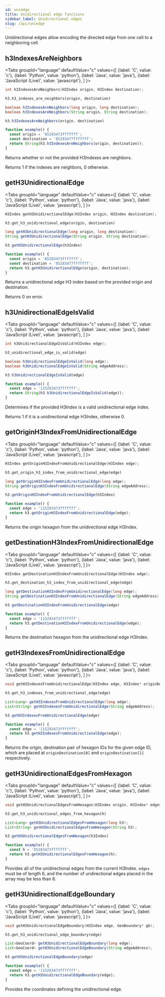 ```yaml
---
id: uniedge
title: Unidirectional edge functions
sidebar_label: Unidirectional edges
slug: /api/uniedge
---
```



Unidirectional edges allow encoding the directed edge from one cell to a neighboring cell.

## h3IndexesAreNeighbors

<Tabs
  groupId="language"
  defaultValue="c"
  values={[
    {label: 'C', value: 'c'},
    {label: 'Python', value: 'python'},
    {label: 'Java', value: 'java'},
    {label: 'JavaScript (Live)', value: 'javascript'},
  ]
}>
<TabItem value="c">

```c
int h3IndexesAreNeighbors(H3Index origin, H3Index destination);
```

</TabItem>
<TabItem value="python">

```py
h3.h3_indexes_are_neighbors(origin, destination)
```

</TabItem>
<TabItem value="java">

```java
boolean h3IndexesAreNeighbors(long origin, long destination);
boolean h3IndexesAreNeighbors(String origin, String destination);
```

</TabItem>
<TabItem value="javascript">

```js
h3.h3IndexesAreNeighbors(origin, destination)
```

```js live
function example() {
  const origin = '85283473fffffff';
  const destination = '85283477fffffff';
  return String(h3.h3IndexesAreNeighbors(origin, destination));
}
```

</TabItem>
</Tabs>

Returns whether or not the provided H3Indexes are neighbors.

Returns 1 if the indexes are neighbors, 0 otherwise.

## getH3UnidirectionalEdge

<Tabs
  groupId="language"
  defaultValue="c"
  values={[
    {label: 'C', value: 'c'},
    {label: 'Python', value: 'python'},
    {label: 'Java', value: 'java'},
    {label: 'JavaScript (Live)', value: 'javascript'},
  ]
}>
<TabItem value="c">

```c
H3Index getH3UnidirectionalEdge(H3Index origin, H3Index destination);
```

</TabItem>
<TabItem value="python">

```py
h3.get_h3_unidirectional_edge(origin, destination)
```

</TabItem>
<TabItem value="java">

```java
long getH3UnidirectionalEdge(long origin, long destination);
String getH3UnidirectionalEdge(String origin, String destination);
```

</TabItem>
<TabItem value="javascript">

```js
h3.getH3UnidirectionalEdge(h3Index)
```

```js live
function example() {
  const origin = '85283473fffffff';
  const destination = '85283477fffffff';
  return h3.getH3UnidirectionalEdge(origin, destination);
}
```

</TabItem>
</Tabs>

Returns a unidirectional edge H3 index based on the provided origin and
destination.

Returns 0 on error.

## h3UnidirectionalEdgeIsValid

<Tabs
  groupId="language"
  defaultValue="c"
  values={[
    {label: 'C', value: 'c'},
    {label: 'Python', value: 'python'},
    {label: 'Java', value: 'java'},
    {label: 'JavaScript (Live)', value: 'javascript'},
  ]
}>
<TabItem value="c">

```c
int h3UnidirectionalEdgeIsValid(H3Index edge);
```

</TabItem>
<TabItem value="python">

```py
h3_unidirectional_edge_is_valid(edge)
```

</TabItem>
<TabItem value="java">

```java
boolean h3UnidirectionalEdgeIsValid(long edge);
boolean h3UnidirectionalEdgeIsValid(String edgeAddress);
```

</TabItem>
<TabItem value="javascript">

```js
h3.h3UnidirectionalEdgeIsValid(edge)
```

```js live
function example() {
  const edge = '115283473fffffff';
  return String(h3.h3UnidirectionalEdgeIsValid(edge));
}
```

</TabItem>
</Tabs>

Determines if the provided H3Index is a valid unidirectional edge index.

Returns 1 if it is a unidirectional edge H3Index, otherwise 0.

## getOriginH3IndexFromUnidirectionalEdge

<Tabs
  groupId="language"
  defaultValue="c"
  values={[
    {label: 'C', value: 'c'},
    {label: 'Python', value: 'python'},
    {label: 'Java', value: 'java'},
    {label: 'JavaScript (Live)', value: 'javascript'},
  ]
}>
<TabItem value="c">

```c
H3Index getOriginH3IndexFromUnidirectionalEdge(H3Index edge);
```

</TabItem>
<TabItem value="python">

```py
h3.get_origin_h3_index_from_unidirectional_edge(edge)
```

</TabItem>
<TabItem value="java">

```java
long getOriginH3IndexFromUnidirectionalEdge(long edge);
String getOriginH3IndexFromUnidirectionalEdge(String edgeAddress);
```

</TabItem>
<TabItem value="javascript">

```js
h3.getOriginH3IndexFromUnidirectionalEdge(h3Index)
```

```js live
function example() {
  const edge = '115283473fffffff';
  return h3.getOriginH3IndexFromUnidirectionalEdge(edge);
}
```

</TabItem>
</Tabs>

Returns the origin hexagon from the unidirectional edge H3Index.

## getDestinationH3IndexFromUnidirectionalEdge

<Tabs
  groupId="language"
  defaultValue="c"
  values={[
    {label: 'C', value: 'c'},
    {label: 'Python', value: 'python'},
    {label: 'Java', value: 'java'},
    {label: 'JavaScript (Live)', value: 'javascript'},
  ]
}>
<TabItem value="c">

```c
H3Index getDestinationH3IndexFromUnidirectionalEdge(H3Index edge);
```

</TabItem>
<TabItem value="python">

```py
h3.get_destination_h3_index_from_unidirectional_edge(edge)
```

</TabItem>
<TabItem value="java">

```java
long getDestinationH3IndexFromUnidirectionalEdge(long edge);
String getDestinationH3IndexFromUnidirectionalEdge(String edgeAddress);
```

</TabItem>
<TabItem value="javascript">

```js
h3.getDestinationH3IndexFromUnidirectionalEdge(edge)
```

```js live
function example() {
  const edge = '115283473fffffff';
  return h3.getDestinationH3IndexFromUnidirectionalEdge(edge);
}
```

</TabItem>
</Tabs>

Returns the destination hexagon from the unidirectional edge H3Index.

## getH3IndexesFromUnidirectionalEdge

<Tabs
  groupId="language"
  defaultValue="c"
  values={[
    {label: 'C', value: 'c'},
    {label: 'Python', value: 'python'},
    {label: 'Java', value: 'java'},
    {label: 'JavaScript (Live)', value: 'javascript'},
  ]
}>
<TabItem value="c">

```c
void getH3IndexesFromUnidirectionalEdge(H3Index edge, H3Index* originDestination);
```

</TabItem>
<TabItem value="python">

```py
h3.get_h3_indexes_from_unidirectional_edge(edge)
```

</TabItem>
<TabItem value="java">

```java
List<Long> getH3IndexesFromUnidirectionalEdge(long edge);
List<String> getH3IndexesFromUnidirectionalEdge(String edgeAddress);
```

</TabItem>
<TabItem value="javascript">

```js
h3.getH3IndexesFromUnidirectionalEdge(edge)
```

```js live
function example() {
  const edge = '115283473fffffff';
  return h3.getH3IndexesFromUnidirectionalEdge(edge);
}
```

</TabItem>
</Tabs>

Returns the origin, destination pair of hexagon IDs for the given edge ID, which are placed at `originDestination[0]` and
`originDestination[1]` respectively.

## getH3UnidirectionalEdgesFromHexagon

<Tabs
  groupId="language"
  defaultValue="c"
  values={[
    {label: 'C', value: 'c'},
    {label: 'Python', value: 'python'},
    {label: 'Java', value: 'java'},
    {label: 'JavaScript (Live)', value: 'javascript'},
  ]
}>
<TabItem value="c">

```c
void getH3UnidirectionalEdgesFromHexagon(H3Index origin, H3Index* edges);
```

</TabItem>
<TabItem value="python">

```py
h3.get_h3_unidirectional_edges_from_hexagon(h)
```

</TabItem>
<TabItem value="java">

```java
List<Long> getH3UnidirectionalEdgesFromHexagon(long h3);
List<String> getH3UnidirectionalEdgesFromHexagon(String h3);
```

</TabItem>
<TabItem value="javascript">

```js
h3.getH3UnidirectionalEdgesFromHexagon(h3Index)
```

```js live
function example() {
  const h = '85283473fffffff';
  return h3.getH3UnidirectionalEdgesFromHexagon(h);
}
```

</TabItem>
</Tabs>

Provides all of the unidirectional edges from the current H3Index. `edges` must be of length 6,
and the number of undirectional edges placed in the array may be less than 6.

## getH3UnidirectionalEdgeBoundary

<Tabs
  groupId="language"
  defaultValue="c"
  values={[
    {label: 'C', value: 'c'},
    {label: 'Python', value: 'python'},
    {label: 'Java', value: 'java'},
    {label: 'JavaScript (Live)', value: 'javascript'},
  ]
}>
<TabItem value="c">

```c
void getH3UnidirectionalEdgeBoundary(H3Index edge, GeoBoundary* gb);
```

</TabItem>
<TabItem value="python">

```py
h3.get_h3_unidirectional_edge_boundary(edge)
```

</TabItem>
<TabItem value="java">

```java
List<GeoCoord> getH3UnidirectionalEdgeBoundary(long edge);
List<GeoCoord> getH3UnidirectionalEdgeBoundary(String edgeAddress);
```

</TabItem>
<TabItem value="javascript">

```js
h3.getH3UnidirectionalEdgeBoundary(edge)
```

```js live
function example() {
  const edge = '115283473fffffff';
  return h3.getH3UnidirectionalEdgeBoundary(edge);
}
```

</TabItem>
</Tabs>

Provides the coordinates defining the unidirectional edge.
